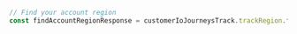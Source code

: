 ```typescript index.ts
// Find your account region
const findAccountRegionResponse = customerIoJourneysTrack.trackRegion.findAccountRegion()
```